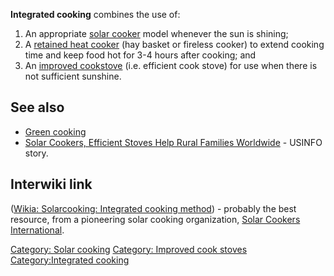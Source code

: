 {{topic header| default.png | Integrated cooking}}

'''Integrated cooking''' combines the use of: 
# An appropriate [[solar cooker]] model whenever the sun is shining; 
# A [[retained heat cooker]] (hay basket or fireless cooker) to extend cooking time and keep food hot for 3-4 hours after cooking; and 
# An [[improved cookstove]] (i.e. efficient cook stove) for use when there is not sufficient sunshine.

== See also ==

* [[Green cooking]]
* [[Solar Cookers, Efficient Stoves Help Rural Families Worldwide]] -  USINFO story.

== Interwiki link ==
([[Wikia: Solarcooking: Integrated cooking method]]) - probably the best resource, from a pioneering solar cooking organization, [http://solarcookers.org Solar Cookers International].

[[Category: Solar cooking]]
[[Category: Improved cook stoves]]
[[Category:Integrated cooking]]